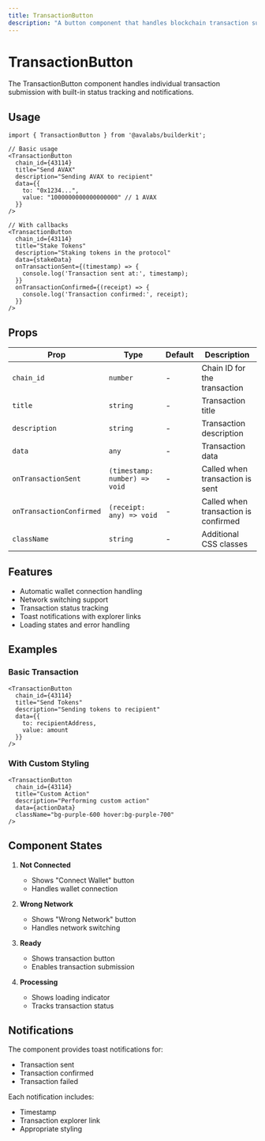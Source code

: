 ```yaml
---
title: TransactionButton
description: "A button component that handles blockchain transaction submission with built-in status tracking and notifications."
---
```


# TransactionButton

The TransactionButton component handles individual transaction submission with built-in status tracking and notifications.

## Usage

```tsx
import { TransactionButton } from '@avalabs/builderkit';

// Basic usage
<TransactionButton
  chain_id={43114}
  title="Send AVAX"
  description="Sending AVAX to recipient"
  data={{
    to: "0x1234...",
    value: "1000000000000000000" // 1 AVAX
  }}
/>

// With callbacks
<TransactionButton
  chain_id={43114}
  title="Stake Tokens"
  description="Staking tokens in the protocol"
  data={stakeData}
  onTransactionSent={(timestamp) => {
    console.log('Transaction sent at:', timestamp);
  }}
  onTransactionConfirmed={(receipt) => {
    console.log('Transaction confirmed:', receipt);
  }}
/>
```

## Props

| Prop | Type | Default | Description |
|------|------|---------|-------------|
| `chain_id` | `number` | - | Chain ID for the transaction |
| `title` | `string` | - | Transaction title |
| `description` | `string` | - | Transaction description |
| `data` | `any` | - | Transaction data |
| `onTransactionSent` | `(timestamp: number) => void` | - | Called when transaction is sent |
| `onTransactionConfirmed` | `(receipt: any) => void` | - | Called when transaction is confirmed |
| `className` | `string` | - | Additional CSS classes |

## Features

- Automatic wallet connection handling
- Network switching support
- Transaction status tracking
- Toast notifications with explorer links
- Loading states and error handling

## Examples

### Basic Transaction
```tsx
<TransactionButton
  chain_id={43114}
  title="Send Tokens"
  description="Sending tokens to recipient"
  data={{
    to: recipientAddress,
    value: amount
  }}
/>
```

### With Custom Styling
```tsx
<TransactionButton
  chain_id={43114}
  title="Custom Action"
  description="Performing custom action"
  data={actionData}
  className="bg-purple-600 hover:bg-purple-700"
/>
```

## Component States

1. **Not Connected**
   - Shows "Connect Wallet" button
   - Handles wallet connection

2. **Wrong Network**
   - Shows "Wrong Network" button
   - Handles network switching

3. **Ready**
   - Shows transaction button
   - Enables transaction submission

4. **Processing**
   - Shows loading indicator
   - Tracks transaction status

## Notifications

The component provides toast notifications for:
- Transaction sent
- Transaction confirmed
- Transaction failed

Each notification includes:
- Timestamp
- Transaction explorer link
- Appropriate styling